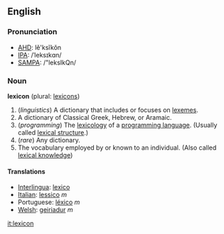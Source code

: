 ==English==
===Pronunciation===
*[[w:AHD|AHD]]: lĕ'ksĭkŏn
*[[w:IPA|IPA]]: /ˈleksɪkɑn/
*[[w:SAMPA|SAMPA]]: /"leksIkQn/

===Noun===
'''lexicon''' (plural: [[lexicons]])

# (''linguistics'') A dictionary that includes or focuses on [[lexeme]]s.
# A dictionary of Classical Greek, Hebrew, or Aramaic.
# (''programming'') The [[lexicology]] of a [[programming language]]. (Usually called [[lexical structure]].)
# (''rare'') Any dictionary.
# The vocabulary employed by or known to an individual. (Also called [[lexical knowledge]])

====Translations====
*[[Interlingua]]: [[lexico]]
*[[Italian]]: [[lessico]] ''m''
*Portuguese: [[léxico]] ''m''
*[[Welsh]]: [[geiriadur]] ''m''

[[it:lexicon]]